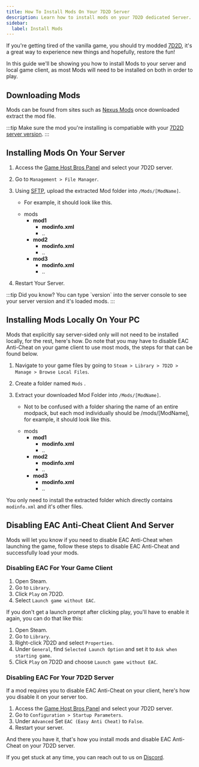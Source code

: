 ```yaml
---
title: How To Install Mods On Your 7D2D Server
description: Learn how to install mods on your 7D2D dedicated Server.
sidebar:
  label: Install Mods
---
```


If you're getting tired of the vanilla game, you should try modded [7D2D](https://www.gamehostbros.com/7-days-to-die-server-hosting/), it's a great way to experience new things and hopefully, restore the fun!

In this guide we'll be showing you how to install Mods to your server and local game client, as most Mods will need to be installed on both in order to play.

## Downloading Mods

Mods can be found from sites such as [Nexus Mods](https://www.nexusmods.com/7daystodie/mods/) once downloaded extract the mod file.

:::tip
Make sure the mod you're installing is compatiable with your [7D2D server version](/games/7-days-to-die/change-version/). 
:::

## Installing Mods On Your Server
<Steps>

1. Access the [Game Host Bros Panel](https://panel.gamehostbros.com/) and select your 7D2D server.
2. Go to `Management > File Manager`.
3. Using [SFTP](/getting-started/uploading-files/), upload the extracted Mod folder into `/Mods/[ModName]`.
   - For example, it should look like this.
  
   <FileTree>
   
     - mods
       - **mod1**
         - **modinfo.xml**
         - ..
       - **mod2**
         - **modinfo.xml**
         - ..
       - **mod3**
         - **modinfo.xml**
         - ..
   </FileTree>
4. Restart Your Server.
</Steps>
:::tip
Did you know? You can type `version` into the server console to see your server version and it's loaded mods.
:::

## Installing Mods Locally On Your PC

Mods that explicitly say server-sided only will not need to be installed locally, for the rest, here's how. Do note that you may have to disable EAC Anti-Cheat on your game client to use most mods, the steps for that can be found below.

<Steps>

1. Navigate to your game files by going to `Steam > Library > 7D2D > Manage > Browse Local Files`.
2. Create a folder named `Mods` .
3. Extract your downloaded Mod Folder into `/Mods/[ModName]`.
   - Not to be confused with a folder sharing the name of an entire modpack, but each mod individually should be /mods/[ModName], for example, it should look like this.
  
   <FileTree>
   
     - mods
       - **mod1**
         - **modinfo.xml**
         - ..
       - **mod2**
         - **modinfo.xml**
         - ..
       - **mod3**
         - **modinfo.xml**
         - ..
   </FileTree>
</Steps>

You only need to install the extracted folder which directly contains `modinfo.xml` and it's other files.

## Disabling EAC Anti-Cheat Client And Server

Mods will let you know if you need to disable EAC Anti-Cheat when launching the game, follow these steps to disable EAC Anti-Cheat and successfully load your mods.

### Disabling EAC For Your Game Client

<Steps>

1. Open Steam.
2. Go to `Library`.
3. Click `Play` on 7D2D.
4. Select `Launch game without EAC`.
</Steps>
If you don't get a launch prompt after clicking play, you'll have to enable it again, you can do that like this:

<Steps>

1. Open Steam.
2. Go to `Library`.
3. Right-click 7D2D and select `Properties`.
4. Under `General`, find `Selected Launch Option` and set it to `Ask when starting game`.
5. Click `Play` on 7D2D and choose `Launch game without EAC`.
</Steps>

### Disabling EAC For Your 7D2D Server

If a mod requires you to disable EAC Anti-Cheat on your client, here's how you disable it on your server too.

<Steps>

1. Access the [Game Host Bros Panel](https://panel.gamehostbros.com/) and select your 7D2D server.
2. Go to `Configuration > Startup Parameters`.
3. Under `Advanced` Set `EAC (Easy Anti Cheat)` to `False`.
4. Restart your server.
</Steps>
And there you have it, that's how you install mods and disable EAC Anti-Cheat on your 7D2D server.

If you get stuck at any time, you can reach out to us on [Discord](https://discord.gg/FN4XgbAwzr).
